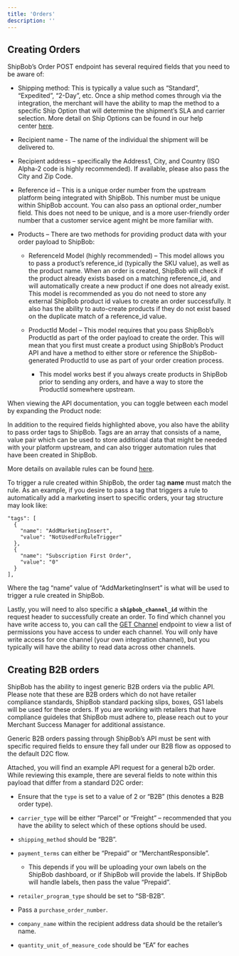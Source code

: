 ```yaml
---
title: 'Orders'
description: ''
---
```


## Creating Orders

ShipBob’s Order POST endpoint has several required fields that you need to be aware of:

* Shipping method: This is typically a value such as “Standard”, “Expedited”, “2-Day”, etc. Once a ship method comes through via the integration, the merchant will have the ability to map the method to a specific Ship Option that will determine the shipment’s SLA and carrier selection. More detail on Ship Options can be found in our help center [here](https://support.shipbob.com/s/article/Available-Ship-Options-and-Average-Carrier-Transit-Times-by-Country-of-Origin).

* Recipient name - The name of the individual the shipment will be delivered to.

* Recipient address – specifically the Address1, City, and Country (ISO Alpha-2 code is highly recommended). If available, please also pass the City and Zip Code.

* Reference id – This is a unique order number from the upstream platform being integrated with ShipBob. This number must be unique within ShipBob account.
  You can also pass an optional order\_number field. This does not need to be unique, and is a more user-friendly order number that a customer service agent might be more familiar with.

* Products – There are two methods for providing product data with your order payload to ShipBob:

  * ReferenceId Model (highly recommended) – This model allows you to pass a product’s reference\_id (typically the SKU value), as well as the product name. When an order is created, ShipBob will check if the product already exists based on a matching reference\_id, and will automatically create a new product if one does not already exist.
    This model is recommended as you do not need to store any external ShipBob product id values to create an order successfully. It also has the ability to auto-create products if they do not exist based on the duplicate match of a reference\_id value.

  * ProductId Model – This model requires that you pass ShipBob’s ProductId as part of the order payload to create the order. This will mean that you first must create a product using ShipBob’s Product API and have a method to either store or reference the ShipBob-generated ProductId to use as part of your order creation process.

    * This model works best if you always create products in ShipBob prior to sending any orders, and have a way to store the ProductId somewhere upstream.

When viewing the API documentation, you can toggle between each model by expanding the Product node:

In addition to the required fields highlighted above, you also have the ability to pass order tags to ShipBob. Tags are an array that consists of a name, value pair which can be used to store additional data that might be needed with your platform upstream, and can also trigger automation rules that have been created in ShipBob.

More details on available rules can be found [here](https://support.shipbob.com/s/article/Automation-Rules).

To trigger a rule created within ShipBob, the order tag **name** must match the rule. As an example, if you desire to pass a tag that triggers a rule to automatically add a marketing insert to specific orders, your tag structure may look like:



```
"tags": [
  {
    "name": "AddMarketingInsert",
    "value": "NotUsedForRuleTrigger"
  },
  {
    "name": "Subscription First Order",
    "value": "0"
  }
],
```

Where the tag “name” value of “AddMarketingInsert” is what will be used to trigger a rule created in ShipBob.

Lastly, you will need to also specific a **`shipbob_channel_id`** within the request header to successfully create an order. To find which channel you have write access to, you can call the [GET Channel](https://developer.shipbob.com/api-docs#tag/Channels/paths/~11.0~1channel/get) endpoint to view a list of permissions you have access to under each channel. You will only have write access for one channel (your own integration channel), but you typically will have the ability to read data across other channels.

## Creating B2B orders

ShipBob has the ability to ingest generic B2B orders via the public API. Please note that these are B2B orders which do not have retailer compliance standards, ShipBob standard packing slips, boxes, GS1 labels will be used for these orders. If you are working with retailers that have compliance guideles that ShipBob must adhere to, please reach out to your Merchant Success Manager for additional assistance.

Generic B2B orders passing through ShipBob’s API must be sent with specific required fields to ensure they fall under our B2B flow as opposed to the default D2C flow.

Attached, you will find an example API request for a general b2b order. While reviewing this example, there are several fields to note within this payload that differ from a standard D2C order:

* Ensure that the `type` is set to a value of 2 or “B2B” (this denotes a B2B order type).

* `carrier_type` will be either “Parcel” or “Freight” – recommended that you have the ability to select which of these options should be used.

* `shipping_method` should be “B2B”.

* `payment_terms` can either be “Prepaid” or “MerchantResponsible”.

  * This depends if you will be uploading your own labels on the ShipBob dashboard, or if ShipBob will provide the labels. If ShipBob will handle labels, then pass the value “Prepaid”.

* `retailer_program_type` should be set to “SB-B2B”.

* Pass a `purchase_order_number`.

* `company_name` within the recipient address data should be the retailer’s name.

* `quantity_unit_of_measure_code` should be “EA” for eaches